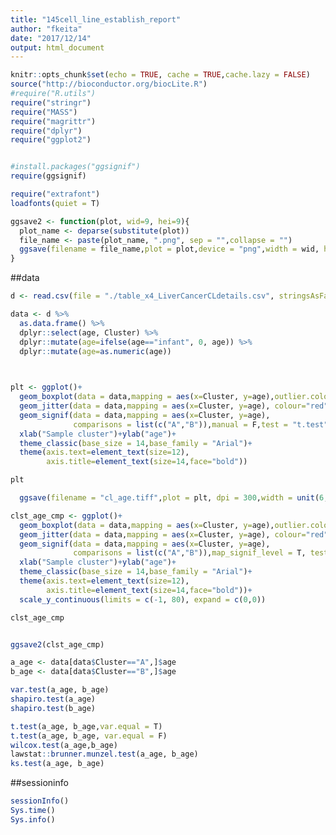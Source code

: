 ```yaml
---
title: "145cell_line_establish_report"
author: "fkeita"
date: "2017/12/14"
output: html_document
---
```


```r
knitr::opts_chunk$set(echo = TRUE, cache = TRUE,cache.lazy = FALSE)
source("http://bioconductor.org/biocLite.R")
#require("R.utils")
require("stringr")
require("MASS")
require("magrittr")
require("dplyr")
require("ggplot2")


#install.packages("ggsignif")
require(ggsignif)

require("extrafont")
loadfonts(quiet = T)
```


```r
ggsave2 <- function(plot, wid=9, hei=9){
  plot_name <- deparse(substitute(plot))
  file_name <- paste(plot_name, ".png", sep = "",collapse = "")
  ggsave(filename = file_name,plot = plot,device = "png",width = wid, height = hei,dpi = 300,units = "cm")
}
```
##data
```r
d <- read.csv(file = "./table_x4_LiverCancerCLdetails.csv", stringsAsFactors = F)
```

```r
data <- d %>%
  as.data.frame() %>%
  dplyr::select(age, Cluster) %>%
  dplyr::mutate(age=ifelse(age=="infant", 0, age)) %>%
  dplyr::mutate(age=as.numeric(age))

  
```

```r
plt <- ggplot()+
  geom_boxplot(data = data,mapping = aes(x=Cluster, y=age),outlier.colour = NA)+
  geom_jitter(data = data,mapping = aes(x=Cluster, y=age), colour="red")+
  geom_signif(data = data,mapping = aes(x=Cluster, y=age),
              comparisons = list(c("A","B")),manual = F,test = "t.test")+  
  xlab("Sample cluster")+ylab("age")+
  theme_classic(base_size = 14,base_family = "Arial")+
  theme(axis.text=element_text(size=12),
        axis.title=element_text(size=14,face="bold"))

plt

  ggsave(filename = "cl_age.tiff",plot = plt, dpi = 300,width = unit(6, "cm"),height = unit(5,"cm"))

```


```r


clst_age_cmp <- ggplot()+
  geom_boxplot(data = data,mapping = aes(x=Cluster, y=age),outlier.colour = NA)+
  geom_jitter(data = data,mapping = aes(x=Cluster, y=age), colour="red", height = 0, width = 0.3)+
  geom_signif(data = data,mapping = aes(x=Cluster, y=age),
              comparisons = list(c("A","B")),map_signif_level = T, test = "t.test")+  
  xlab("Sample cluster")+ylab("age")+
  theme_classic(base_size = 14,base_family = "Arial")+
  theme(axis.text=element_text(size=12),
        axis.title=element_text(size=14,face="bold"))+
  scale_y_continuous(limits = c(-1, 80), expand = c(0,0))

clst_age_cmp


ggsave2(clst_age_cmp)
```


```r
a_age <- data[data$Cluster=="A",]$age
b_age <- data[data$Cluster=="B",]$age

var.test(a_age, b_age)
shapiro.test(a_age)
shapiro.test(b_age)

t.test(a_age, b_age,var.equal = T)
t.test(a_age, b_age, var.equal = F)
wilcox.test(a_age,b_age)
lawstat::brunner.munzel.test(a_age, b_age)
ks.test(a_age, b_age)
```

##sessioninfo
```r
sessionInfo()
Sys.time()
Sys.info()
```


